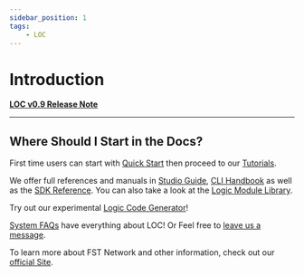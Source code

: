 ```yaml
---
sidebar_position: 1
tags:
    - LOC
---
```


# Introduction

[**LOC v0.9 Release Note**](/legacy/0.9/release-note)

---

## Where Should I Start in the Docs?


<Tabs>
  <TabItem value="New" label="I am new to LOC" default>

First time users can start with [Quick Start](/legacy/0.9/quickstart) then proceed to our [Tutorials](/legacy/0.9/category/tutorials).

  </TabItem>
  <TabItem value="LOC" label="I am developing with LOC">

We offer full references and manuals in [Studio Guide](/legacy/0.9/category/studio-guide), [CLI Handbook](/legacy/0.9/category/cli-handbook) as well as the [SDK Reference](/legacy/0.9/category/sdk-reference). You can also take a look at the [Logic Module Library](/legacy/0.9/category/logic-module-library).

Try out our experimental [Logic Code Generator](/logic-code-generator)!

  </TabItem>
  <TabItem value="Question" label="I dunno, what exactly is LOC for?">

[System FAQs](/docs/category/system-faqs) have everything about LOC! Or Feel free to [leave us a message](/docs/about-and-contact).

To learn more about FST Network and other information, check out our [official Site](https://www.fst.network/).

  </TabItem>
</Tabs>
